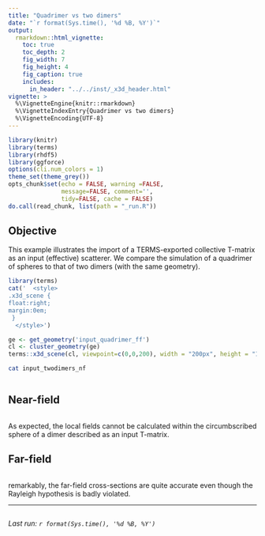 ```yaml
---
title: "Quadrimer vs two dimers"
date: "`r format(Sys.time(), '%d %B, %Y')`"
output:
  rmarkdown::html_vignette:
    toc: true
    toc_depth: 2
    fig_width: 7
    fig_height: 4
    fig_caption: true
    includes:
      in_header: "../../inst/_x3d_header.html"
vignette: >
  %\VignetteEngine{knitr::rmarkdown}
  %\VignetteIndexEntry{Quadrimer vs two dimers}
  %\VignetteEncoding{UTF-8}
---
```


```r
library(knitr)
library(terms)
library(rhdf5)
library(ggforce)
options(cli.num_colors = 1)
theme_set(theme_grey())
opts_chunk$set(echo = FALSE, warning =FALSE,
               message=FALSE, comment='', 
               tidy=FALSE, cache = FALSE)
do.call(read_chunk, list(path = "_run.R"))
```

## Objective

This example illustrates the import of a TERMS-exported collective T-matrix as an input (effective) scatterer. We compare the simulation of a quadrimer of spheres to that of two dimers (with the same geometry). 

```r
library(terms)
cat('  <style>
.x3d_scene {
float:right;
margin:0em;
 }
  </style>')

ge <- get_geometry('input_quadrimer_ff')
cl <- cluster_geometry(ge)
terms::x3d_scene(cl, viewpoint=c(0,0,200), width = "200px", height = "150px", default_material='gold')
```

```bash
cat input_twodimers_nf
```

```r
```

## Near-field

```r
```

As expected, the local fields cannot be calculated within the circumbscribed sphere of a dimer described as an input T-matrix.

## Far-field

```r
```

remarkably, the far-field cross-sections are quite accurate even though the Rayleigh hypothesis is badly violated.

-----

```r
```
_Last run: `r format(Sys.time(), '%d %B, %Y')`_


